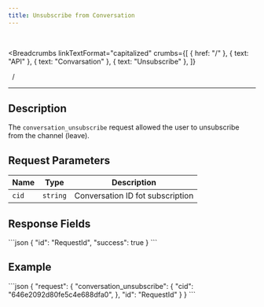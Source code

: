 ```yaml
---
title: Unsubscribe from Conversation
---
```


<br />



<Breadcrumbs
  linkTextFormat="capitalized"
  crumbs={[
    { href: "/" },
    { text: "API" },
    { text: "Convarsation" },
    { text: "Unsubscribe" },
  ]}
>
  <Icon slot="index" name="seti:powershell" />
  <span slot="separator">&nbsp;&nbsp;/&nbsp;</span>
</Breadcrumbs>

---


## Description

> <Badge text="wss" variant="tip" size="large" />
> <Badge text="conversation_unsubscribe" size="large" />

The `conversation_unsubscribe` request allowed the user to unsubscribe from the channel (leave).

## Request Parameters

| Name  | Type     | Description                      |
| ----- | -------- | -------------------------------- |
| `cid` | `string` | Conversation ID fot subscription |

## Response Fields

<Tabs>
  <TabItem label="Response">
```json
{
  "id": "RequestId",
  "success": true
}
```
  </TabItem>
</Tabs>

## Example

<Tabs>
  <TabItem label="Request">
```json
{
  "request": {
    "conversation_unsubscribe": {
      "cid": "646e2092d80fe5c4e688dfa0",
    },
    "id": "RequestId"
  }
}
```
  </TabItem>  
</Tabs>

<script
  src="https://giscus.app/client.js"
  data-repo="SAMA-Communications/sama-server"
  data-repo-id="R_kgDOIBiYjA"
  data-category-id="DIC_kwDOIBiYjM4CuYYL"
  data-mapping="pathname"
  data-strict="0"
  data-reactions-enabled="1"
  data-emit-metadata="0"
  data-input-position="top"
  data-theme="transparent_dark"
  data-lang="en"
  data-loading="lazy"
  crossorigin="anonymous"
  async
></script>

